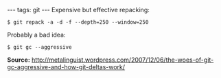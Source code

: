 ---
tags: git
---
Expensive but effective repacking:

<pre lang="shell">$ git repack -a -d -f --depth=250 --window=250</pre>

Probably a bad idea:

<pre lang="shell">$ git gc --aggressive</pre>

'''Source:''' http://metalinguist.wordpress.com/2007/12/06/the-woes-of-git-gc-aggressive-and-how-git-deltas-work/

